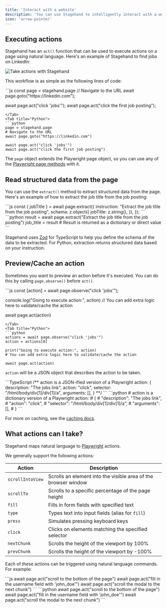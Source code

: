 ```yaml
---
title: 'Interact with a website'
description: 'You can use Stagehand to intelligently interact with a website using AI'
icon: 'arrow-pointer'
---
```


## Executing actions

Stagehand has an `act()` function that can be used to execute actions on a page using natural language. Here's an example of Stagehand to find jobs on LinkedIn:

![Take actions with Stagehand](/media/linkedin.gif)

This workflow is as simple as the following lines of code:

<Tabs>
<Tab title="TypeScript">
```js
const page = stagehand.page
// Navigate to the URL
await page.goto("https://linkedin.com");

await page.act("click 'jobs'");
await page.act("click the first job posting");
```
</Tab>
<Tab title="Python">
```python
page = stagehand.page
# Navigate to the URL
await page.goto("https://linkedin.com")

await page.act("click 'jobs'")
await page.act("click the first job posting")
```
</Tab>
</Tabs>

The `page` object extends the Playwright page object, so you can use any of the [Playwright page methods](https://playwright.dev/docs/api/class-page) with it.

## Read structured data from the page

You can use the `extract()` method to extract structured data from the page. Here's an example of how to extract the job title from the job posting:

<Tabs>
<Tab title="TypeScript">
```js
const { jobTitle } = await page.extract({
	instruction: "Extract the job title from the job posting",
	schema: z.object({
		jobTitle: z.string(),
	}),
});
```
</Tab>
<Tab title="Python">
```python
result = await page.extract("Extract the job title from the job posting")
job_title = result  # Result is returned as a dictionary or direct value
```
</Tab>
</Tabs>

Stagehand uses [Zod](https://zod.dev/) for TypeScript to help you define the schema of the data to be extracted. For Python, extraction returns structured data based on your instruction.

## Preview/Cache an action

Sometimes you want to preview an action before it's executed. You can do this by calling `page.observe()` before `act()`.

<Tabs>
<Tab title="TypeScript">
```js
const [action] = await page.observe("click 'jobs'");

console.log("Going to execute action:", action)
// You can add extra logic here to validate/cache the action

await page.act(action)
```
</Tab>
<Tab title="Python">
```python
actions = await page.observe("click 'jobs'")
action = actions[0]

print("Going to execute action:", action)
# You can add extra logic here to validate/cache the action

await page.act(action)
```
</Tab>
</Tabs>

`action` will be a JSON object that describes the action to be taken.

<Tabs>
<Tab title="TypeScript">
```TypeScript
/** action is a JSON-ified version of a Playwright action:
{
	description: "The jobs link",
	action: "click",
	selector: "/html/body/div[1]/div[1]/a",
	arguments: [],
}
**/
```
</Tab>
<Tab title="Python">
```python
# action is a dictionary version of a Playwright action:
# {
#	"description": "The jobs link",
#	"action": "click",
#	"selector": "/html/body/div[1]/div[1]/a",
#	"arguments": [],
# }
```
</Tab>
</Tabs>

For more on caching, see the [caching docs](/examples/caching).

## What actions can I take?

Stagehand maps natural language to [Playwright](https://playwright.dev) actions. 

We generally support the following actions:

| Action | Description |
|--------|-------------|
| `scrollIntoView` | Scrolls an element into the visible area of the browser window |
| `scrollTo` | Scrolls to a specific percentage of the page height |
| `fill` | Fills in form fields with specified text |
| `type` | Types text into input fields (alias for `fill`) |
| `press` | Simulates pressing keyboard keys |
| `click` | Clicks on elements matching the specified selector |
| `nextChunk` | Scrolls the height of the viewport by 100% |
| `prevChunk` | Scrolls the height of the viewport by -100% |

Each of these actions can be triggered using natural language commands. For example:

<Tabs>
<Tab title="TypeScript">
```js
await page.act("scroll to the bottom of the page")
await page.act("fill in the username field with 'john_doe'")
await page.act("scroll the modal to the next chunk")
```
</Tab>
<Tab title="Python">
```python
await page.act("scroll to the bottom of the page")
await page.act("fill in the username field with 'john_doe'")
await page.act("scroll the modal to the next chunk")
```
</Tab>
</Tabs>


